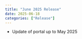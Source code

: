 ```yaml
---
title: "June 2025 Release"
date: 2025-06-18
categories: ["Release"]
---
```


<script src="/rmarkdown-libs/header-attrs/header-attrs.js"></script>


<ul>
<li>Update of portal up to May 2025</li>
</ul>